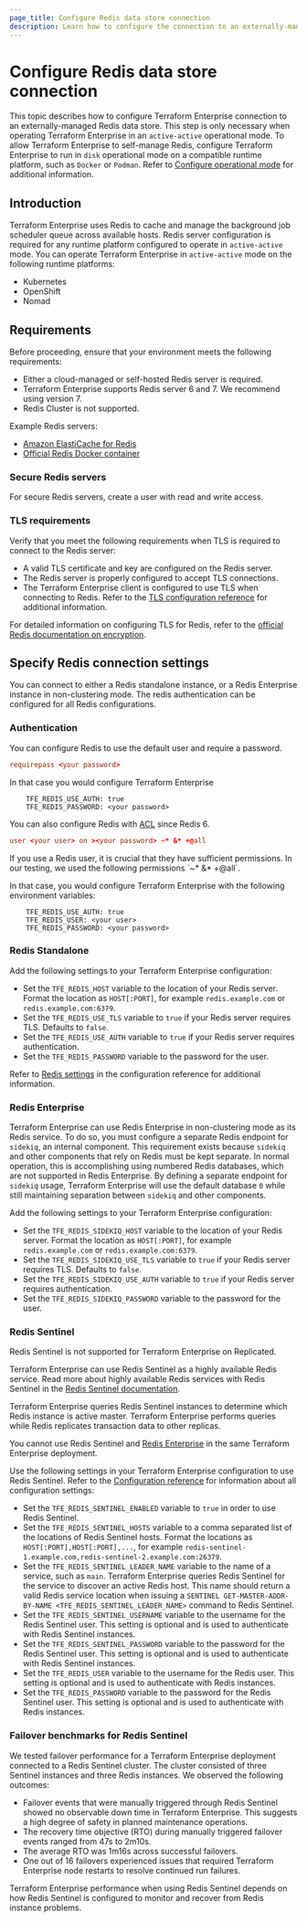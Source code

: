 ```yaml
---
page_title: Configure Redis data store connection
description: Learn how to configure the connection to an externally-managed Redis data store when operating Terraform Enterprise in `active-active` mode.
---
```


# Configure Redis data store connection

This topic describes how to configure Terraform Enterprise connection to an externally-managed Redis data store. This step is only necessary when operating Terraform Enterprise in an `active-active` operational mode. To allow Terraform Enterprise to self-manage Redis, configure Terraform Enterprise to run in `disk` operational mode on a compatible runtime platform, such as `Docker` or `Podman`. Refer to [Configure operational mode](/terraform/enterprise/deploy/configuration/storage/configure-mode) for additional information.

## Introduction

Terraform Enterprise uses Redis to cache and manage the background job scheduler queue across available hosts. Redis server configuration is required for any runtime platform configured to operate in `active-active` mode. You can operate Terraform Enterprise in `active-active` mode on the following runtime platforms:

- Kubernetes
- OpenShift
- Nomad

## Requirements

Before proceeding, ensure that your environment meets the following requirements:

- Either a cloud-managed or self-hosted Redis server is required. 
- Terraform Enterprise supports Redis server 6 and 7. We recommend using version 7.
- Redis Cluster is not supported. 

Example Redis servers:

- [Amazon ElastiCache for Redis](https://docs.aws.amazon.com/AmazonElastiCache/latest/red-ug/WhatIs.html)
- [Official Redis Docker container](https://hub.docker.com/_/redis)

### Secure Redis servers

For secure Redis servers, create a user with read and write access.

### TLS requirements

Verify that you meet the following requirements when TLS is required to connect to the Redis server:

- A valid TLS certificate and key are configured on the Redis server.
- The Redis server is properly configured to accept TLS connections.
- The Terraform Enterprise client is configured to use TLS when connecting to Redis. Refer to the [TLS configuration reference](/terraform/enterprise/deploy/reference/configuration#tls-settings) for additional information.

For detailed information on configuring TLS for Redis, refer to the [official Redis documentation on encryption](https://redis.io/docs/latest/operate/oss_and_stack/management/security/encryption/).

## Specify Redis connection settings
You can connect to either a Redis standalone instance, or a Redis Enterprise instance in non-clustering mode.
The redis authentication can be configured for all Redis configurations.

### Authentication 
You can configure Redis to use the default user and require a password. 
```redis.conf
requirepass <your password>
```

In that case you would configure Terraform Enterprise 
```
    TFE_REDIS_USE_AUTH: true
    TFE_REDIS_PASSWORD: <your password>
```

You can also configure Redis with [ACL](https://redis.io/docs/latest/operate/oss_and_stack/management/security/acl/) since Redis 6.
```redis.conf
user <your user> on ><your password> ~* &* +@all
```

<Warning>
If you use a Redis user, it is crucial that they have sufficient permissions.
In our testing, we used the following permissions `~* &* +@all`.
</Warning>

In that case, you would configure Terraform Enterprise with the following environment variables:
```
    TFE_REDIS_USE_AUTH: true
    TFE_REDIS_USER: <your user>
    TFE_REDIS_PASSWORD: <your password>
```

### Redis Standalone

Add the following settings to your Terraform Enterprise configuration:

- Set the `TFE_REDIS_HOST` variable to the location of your Redis server. Format the location as `HOST[:PORT]`, for example `redis.example.com` or `redis.example.com:6379`.
- Set the `TFE_REDIS_USE_TLS` variable to `true` if your Redis server requires TLS. Defaults to `false`.
- Set the `TFE_REDIS_USE_AUTH` variable to `true` if your Redis server requires authentication.
- Set the `TFE_REDIS_PASSWORD` variable to the password for the user.

Refer to [Redis settings](/terraform/enterprise/deploy/reference/configuration#redis-settings) in the configuration reference for additional information.

### Redis Enterprise

Terraform Enterprise can use Redis Enterprise in non-clustering mode as its Redis service. To do so, you must
configure a separate Redis endpoint for `sidekiq`, an internal component. This
requirement exists because `sidekiq` and other components that rely on Redis must be kept
separate. In normal operation, this is accomplishing using numbered Redis databases, which
are not supported in Redis Enterprise. By defining a separate endpoint for `sidekiq` usage,
Terraform Enterprise will use the default database `0` while still maintaining separation between `sidekiq` and
other components.

Add the following settings to your Terraform Enterprise configuration:

- Set the `TFE_REDIS_SIDEKIQ_HOST` variable to the location of your Redis server. Format the location as `HOST[:PORT]`, for example `redis.example.com` or `redis.example.com:6379`.
- Set the `TFE_REDIS_SIDEKIQ_USE_TLS` variable to `true` if your Redis server requires TLS. Defaults to `false`.
- Set the `TFE_REDIS_SIDEKIQ_USE_AUTH` variable to `true` if your Redis server requires authentication.
- Set the `TFE_REDIS_SIDEKIQ_PASSWORD` variable to the password for the user.

### Redis Sentinel

<Warning>
Redis Sentinel is not supported for Terraform Enterprise on Replicated.
</Warning>

Terraform Enterprise can use Redis Sentinel as a highly available Redis service. Read more about highly available Redis
services with Redis Sentinel in the [Redis Sentinel documentation](https://redis.io/docs/latest/operate/oss_and_stack/management/sentinel/).

Terraform Enterprise queries Redis Sentinel instances to determine which Redis instance is  active master. Terraform Enterprise performs queries while Redis replicates transaction data to other replicas.

You cannot use Redis Sentinel and [Redis Enterprise](#redis-enterprise) in the same Terraform Enterprise deployment.

Use the following settings in your Terraform Enterprise configuration to use Redis Sentinel. Refer to the [Configuration reference](/terraform/enterprise/deploy/reference/configuration) for information about all configuration settings:
- Set the `TFE_REDIS_SENTINEL_ENABLED` variable to `true` in order to use Redis Sentinel.
- Set the `TFE_REDIS_SENTINEL_HOSTS` variable to a comma separated list of the locations of Redis Sentinel hosts. Format the locations as `HOST[:PORT],HOST[:PORT],...`, for example `redis-sentinel-1.example.com,redis-sentinel-2.example.com:26379`.
- Set the `TFE_REDIS_SENTINEL_LEADER_NAME` variable to the name of a service, such as `main`. Terraform Enterprise queries Redis Sentinel for the service to discover an active Redis host. This name should return a valid Redis service location when issuing a `SENTINEL GET-MASTER-ADDR-BY-NAME <TFE_REDIS_SENTINEL_LEADER_NAME>` command to Redis Sentinel. 
- Set the `TFE_REDIS_SENTINEL_USERNAME` variable to the username for the Redis Sentinel user. This setting is optional and is used to authenticate with Redis Sentinel instances.
- Set the `TFE_REDIS_SENTINEL_PASSWORD` variable to the password for the Redis Sentinel user. This setting is optional and is used to authenticate with Redis Sentinel instances.
- Set the `TFE_REDIS_USER` variable to the username for the Redis user. This setting is optional and is used to authenticate with Redis instances.
- Set the `TFE_REDIS_PASSWORD` variable to the password for the Redis Sentinel user. This setting is optional and is used to authenticate with Redis instances.

### Failover benchmarks for Redis Sentinel

We tested failover performance for a Terraform Enterprise deployment connected to a Redis Sentinel cluster.  The cluster consisted of three Sentinel instances and three Redis instances. We observed the following outcomes:

- Failover events that were manually triggered through Redis Sentinel showed no observable down time in Terraform Enterprise. This suggests a high degree of safety in planned maintenance operations.
- The recovery time  objective (RTO) during manually triggered failover events ranged from 47s to 2m10s.
- The average RTO was 1m16s across successful failovers. 
- One out of 16 failovers experienced issues that required Terraform Enterprise node restarts to resolve continued run failures.

Terraform Enterprise performance when using Redis Sentinel depends on how Redis Sentinel is configured to monitor and recover from Redis instance problems.  
